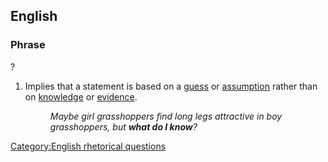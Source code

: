 ==English==

===Phrase===
{{head|en|phrase}}?

# {{lb|en|idiomatic}} Implies that a statement is based on a [[guess]] or [[assumption]] rather than on [[knowledge]] or [[evidence]].
#: ''Maybe girl grasshoppers find long legs attractive in boy grasshoppers, but '''what do I know'''?''

[[Category:English rhetorical questions]]